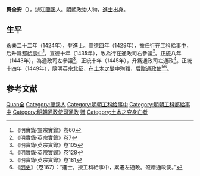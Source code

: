 '''龔全安'''（{{bd|？||1449年||Gong龔}}），浙江[[蘭溪縣|蘭溪]]人。[[明朝|明朝]]政治人物，[[進士|進士]]出身。

== 生平 ==
[[永乐_(明朝)|永樂]]二十二年（1424年），登[[進士|進士]]。[[宣德|宣德]]四年（1429年），擔任行在[[工科給事中|工科給事中]]，后升爲[[都給事中|都給事中]]<ref>《明實錄·宣宗實錄》卷60</ref>。宣德十年（1435年），改為行在通政司右參議<ref>《明實錄·英宗實錄》卷7</ref>。[[正统_(年号)|正統]]八年（1443年），為通政司左參議<ref>《明實錄·英宗實錄》卷105</ref>，正統十年（1445年），升爲通政司左通政<ref>《明實錄·英宗實錄》卷128</ref>。正統十四年（1449年），隨明英宗北征，在[[土木之變|土木之變]]中殉難，后[[追赠|贈]][[通政使|通政使]]<ref>《明實錄·英宗實錄》卷181</ref><ref>《[[明史|明史]]》（卷167）：“進士，授工科給事中，累遷左通政。歿贈通政使。”</ref>。

==参考文献==
{{wikisource|明史/卷167}}
{{reflist}}

{{永樂二十二年甲辰科殿試金榜}}

{{Authority control}}

{{DEFAULTSORT:Gong龔}}
[[Category:龔姓|Quan全]]
[[Category:蘭溪人|Category:蘭溪人]]
[[Category:明朝工科给事中|Category:明朝工科给事中]]
[[Category:明朝工科都給事中|Category:明朝工科都給事中]]
[[Category:明朝通政使司通政|Category:明朝通政使司通政]]
[[Category:明朝通政使|赠]]
[[Category:土木之变身亡者|Category:土木之变身亡者]]


{{明朝官员小作品}}